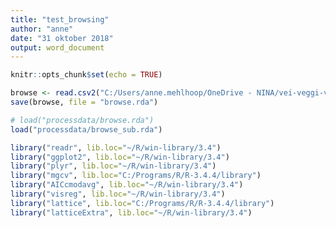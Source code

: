 ```yaml
---
title: "test_browsing"
author: "anne"
date: "31 oktober 2018"
output: word_document
---
```


```r
knitr::opts_chunk$set(echo = TRUE)
```



```r
browse <- read.csv2("C:/Users/anne.mehlhoop/OneDrive - NINA/vei-veggi-vilt/Paper_1_browsing/analysis/vvv1-browsing/processdata/beitetrykk_forstyrrelse_910_og_artsgruppeniva_engelsk.csv")
save(browse, file = "browse.rda")

```

```r
# load("processdata/browse.rda")
load("processdata/browse_sub.rda")
```


```r
library("readr", lib.loc="~/R/win-library/3.4")
library("ggplot2", lib.loc="~/R/win-library/3.4")
library("plyr", lib.loc="~/R/win-library/3.4")
library("mgcv", lib.loc="C:/Programs/R/R-3.4.4/library")
library("AICcmodavg", lib.loc="~/R/win-library/3.4")
library("visreg", lib.loc="~/R/win-library/3.4")
library("lattice", lib.loc="C:/Programs/R/R-3.4.4/library")
library("latticeExtra", lib.loc="~/R/win-library/3.4")
```

